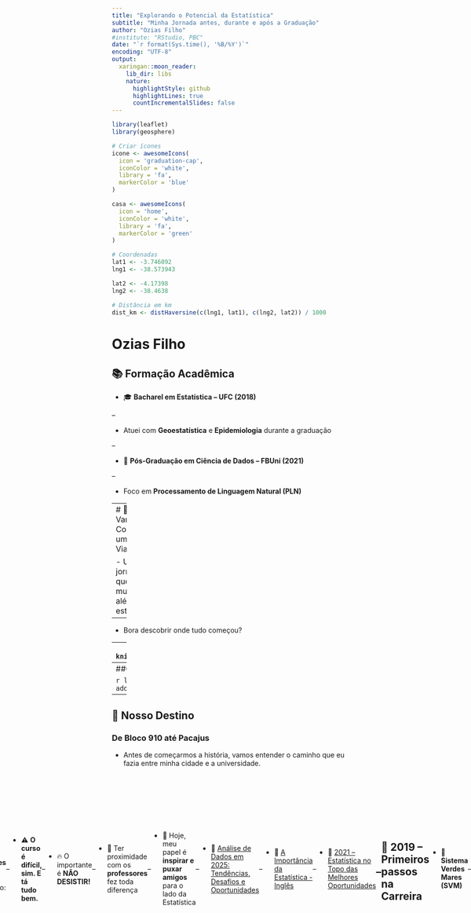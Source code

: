 ---
title: "Explorando o Potencial da Estatística"
subtitle: "Minha Jornada antes, durante e após a Graduação"
author: "Ozias Filho"
#institute: "RStudio, PBC"
date: "`r format(Sys.time(), '%B/%Y')`"
encoding: "UTF-8"
output:
  xaringan::moon_reader:
    lib_dir: libs
    nature:
      highlightStyle: github
      highlightLines: true
      countIncrementalSlides: false
---
```{r setup,echo=F,warning=FALSE,include=FALSE}
library(leaflet)
library(geosphere)

# Criar ícones
icone <- awesomeIcons(
  icon = 'graduation-cap',
  iconColor = 'white',
  library = 'fa',
  markerColor = 'blue'
)

casa <- awesomeIcons(
  icon = 'home',
  iconColor = 'white',
  library = 'fa',
  markerColor = 'green'
)

# Coordenadas
lat1 <- -3.746092
lng1 <- -38.573943

lat2 <- -4.17398
lng2 <- -38.4638

# Distância em km
dist_km <- distHaversine(c(lng1, lat1), c(lng2, lat2)) / 1000

```

# Ozias Filho
## 📚 Formação Acadêmica  

- 🎓 **Bacharel em Estatística – UFC (2018)** 

--

- Atuei com **Geoestatística** e **Epidemiologia** durante a graduação  

--

- 🎯 **Pós-Graduação em Ciência de Dados – FBUni (2021)** 

--

- Foco em **Processamento de Linguagem Natural (PLN)** 


---
# 🚀 Vamos Começar uma Viagem!

- Uma jornada que vai muito além da estrada. 

--

- Bora descobrir onde tudo começou?

--
```{r gif,echo=FALSE,fig.align='center'}
knitr::include_graphics("https://media.giphy.com/media/YnZQnSFJXjhAUPIrvy/giphy.gif")
```
---
##Onde Estamos (Ponto de Partida)
### Bloco 910 – Campus do Pici / UFC

```{r pici,echo=FALSE,fig.align='center',warning=FALSE}
leaflet() |>
  addTiles() |>
  setView(lng = lng1, lat = lat1, zoom = 13) |>
  addAwesomeMarkers(
    lng = lng1,
    lat = lat1,
    icon = icone,
    popup = "Bloco 910"
  )
```

---
## 🎯 Nosso Destino  
### De Bloco 910 até Pacajus

- Antes de começarmos a história, vamos entender o caminho que eu fazia entre minha cidade e a universidade.

<div style="display: flex; justify-content: center; align-items: center;">
```{r pacajus,echo=FALSE,fig.align='center',warning=FALSE}
leaflet() |>
  addTiles() |>
  addAwesomeMarkers(
    lng = lng1,
    lat = lat1,
    icon = icone,
    popup = "Bloco 910"
  ) |>
  addAwesomeMarkers(
    lng = lng2,
    lat = lat2,
    icon = casa,
    popup = "Casa"
  ) |>
  fitBounds(
    lng1 = min(lng1, lng2),
    lat1 = min(lat1, lat2),
    lng2 = max(lng1, lng2),
    lat2 = max(lat1, lat2)
  )
```
---
## ↔️ Percurso da Jornada  
### Uma distância de `r round(dist_km, 2)` km... e muitos desafios no caminho.
<div style="display: flex; justify-content: center; align-items: center;">
```{r distancia,echo=FALSE,fig.align='center',warning=FALSE}
leaflet() |>
  addTiles() |>
  addAwesomeMarkers(
    lng = lng1,
    lat = lat1,
    icon = icone,
    popup = "Faculdade"
  ) |>
  addAwesomeMarkers(
    lng = lng2,
    lat = lat2,
    icon = casa,
    popup = "Casa"
  ) |>
  addPolylines(
    lng = c(lng1, lng2),
    lat = c(lat1, lat2),
    color = "red",
    weight = 3,
    opacity = 0.8
  ) |>
  addPopups(
    lng = mean(c(lng1, lng2)),
    lat = mean(c(lat1, lat2)),
    popup = paste0("Distância: ", round(dist_km, 2), " km")
  ) |>
  fitBounds(
    lng1 = min(lng1, lng2),
    lat1 = min(lat1, lat2),
    lng2 = max(lng1, lng2),
    lat2 = max(lat1, lat2)
  )

```

---
### Pacajus
```{r bandeira,echo=FALSE,fig.align='center'}
knitr::include_graphics("https://upload.wikimedia.org/wikipedia/commons/1/1b/BandeiraPacajus.png")
```

---
## 🏡 Minha Cidade – Pacajus/CE  

### 📍 Região Metropolitana de Fortaleza  
- 🌎 Localizada a **50 km de Fortaleza**  

--

- Minha **cidade natal** e onde moro atualmente  

--

### 👥 População  

- 🏢 **70.983 habitantes** (Censo 2022) 

--

- 📈 **74.825 habitantes** (Estimativa IBGE 2024)  


---

## 🎓 Minha Realidade no Ensino Médio (2011–2013)  

- 🏫 **Escola Pública Estadual**  

--

- 👥 **Salas superlotadas**: entre **50 e 60 alunos**

--

- ⚠️ **Greves em 2011 e 2012**  

--

- ⏸️ **Paralisação dos professores em 2013**  

---
## 🚀 2014 – Ingresso na UFC  
### Estatística (Sem Saber o Que Era 😅)  

- Área de Exatas  

--

- Totalmente sem ideia do que era Estatística  

--

- Entrei pela **lista de espera** (🚦 Cerca de **15 dias depois** do início do semestre) 

--

> Comecei atrasado... mas logo comecei a correr atrás!

---
## 🤝 2014 – Primeiro Contato com a Prática  
### Ingresso na **GAUSS – Empresa Júnior de Estatística**  

- 📚 Contato com alunos veteranos

--

- 👨‍💻 Primeiras experiências com a Estatística aplicada

--

- 🚀 Entendi que aprender ia além da sala de aula  

--

> Aqui comecei a perceber o potencial da Estatística.

---
## ⚠️ 2015 – Desafios no Caminho  

- 🛑 **Greve na Universidade** 

--

- 🤝 Entrei no **PET Estatística** (mas saí após **2 meses**)  
  - Motivo: projeto voluntário, não consegui conciliar na época  

--

> Nem tudo dá certo na primeira tentativa... e tudo bem!

---
## 🔍 2016 – Primeiras Pesquisas Acadêmicas  

- 💼 **Bolsista de Iniciação à Docência (PIBID)** 

--

- 🎯 Monitor **Seminários de Tutoria I e II**  (**Análise Exploratória de Dados**)

--

- 🧑‍🏫 Orientação: Prof. Welliandre  

--

> **Tema:**  [COMPARAÇÃO ENTRE AS OPINIÕES DOS ALUNOS DE ESTATÍSTICA E MATEMÁTICA INDUSTRIAL COM RELAÇÃO AS DISCIPLINAS DE SEMINÁRIO DE TUTORIA I E II](http://periodicos.ufc.br/eu/article/view/16580)

---
## 2017: Novos Desafios, Novas Pesquisas
## Estatística UFC

- 🎯 **Bolsista de Apoio a Projetos da Graduação**  

--

- 👩‍🏫 Orientação: Profª Jacqueline

--

>📄 **Tema:**  [UMA ANÁLISE DA PERMANÊNCIA DOS ALUNOS NO CURSO DE ESTATÍSTICA](http://www.periodicos.ufc.br/eu/article/view/29500)

--

- 📊 Início da coleta de dados do meu **TCC**  

--

> Aqui comecei a perceber o quanto os dados contam histórias poderosas.

---
## 2018: A Conclusão da Graduação


- ✅ Conclusão do curso de Estatística – UFC  

--

- 🦠 **TCC:**

--

> *“Chikungunya: Análise Espacial e Estatística das Ocorrências no Município de Pacajus no ano de 2017”* 

--

- 👨‍🏫 Orientadores: Prof. Júlio Barros e Prof. Gustavo

--

> Um trabalho que uniu minha formação, minha cidade e meu desejo de gerar impacto real através dos dados. 

---
## 💡 Resumo da Graduação  

- 🚧 Tive **reprovações** 

--

- 🎓 Levei **10 semestres** para concluir (esperado: 8)

--

- ⚠️ **O curso é difícil, sim. E tá tudo bem.**  

--

- 🔥 O importante é **NÃO DESISTIR!**  

--

- 🔗 Ter proximidade com os **professores** fez toda diferença  

--

- 📢 Hoje, meu papel é **inspirar e puxar amigos** para o lado da Estatística  

--

- 🔗 [Análise de Dados em 2025: Tendências, Desafios e Oportunidades](https://gaiasec.com.br/analise-de-dados-em-2025-tendencias-desafios-e-oportunidades/)

--

- 🔗 [A Importância da Estatística - Inglês](https://www.mtu.edu/globalcampus/degrees/graduate/applied-statistics/articles/importanceofstats/)

--

- 🔗 [2021 – Estatística no Topo das Melhores Oportunidades](http://www.conre3.org.br/portal/em-2021-estatistico-continua-no-topo-das-melhores-oportunidades/?fbclid=IwAR023nTfoGUco7HmsosrxL-5vP6qbiOmfqel_zLYIR4Fvaf0tZixzQz0VBk)

--
---
## 🚀 2019 – Primeiros passos na Carreira  

- 🏢 **Sistema Verdes Mares (SVM)** 

--

- 📰 **Jornalismo de Dados** – Núcleo de Dados do SVM  

```{r logo svm,echo=FALSE,fig.align='center', out.width='40%'}
knitr::include_graphics("https://upload.wikimedia.org/wikipedia/commons/d/de/SVM_LOGO_COMPLETO.png")
```
--

- 💼 Atuei em +100 reportagens (2019, 2020, 2021)

--

- 🎓 Início da Pós-Graduação em **Ciência de Dados – FB UNI**  

```{r logo fb,echo=FALSE,fig.align='center', out.width='40%'}
knitr::include_graphics("https://cdn.fbuni.edu.br/assets/img/logo-fbuni-color.png")
```


---
## Algumas Reportagens de Destaque
### 📰 Reportagens em que atuei 

- [Ceará tem o menor repasse federal de convênios em cinco anos](https://diariodonordeste.verdesmares.com.br/politica/ceara-tem-o-menor-repasse-federal-de-convenios-em-cinco-anos-1.2106958)

- [Geração de emprego alcança apenas jovens de até 29 anos no Ceará](https://diariodonordeste.verdesmares.com.br/negocios/geracao-de-emprego-alcanca-apenas-jovens-de-ate-29-anos-no-ceara-1.2206585)

- [Homicídios crescem em todas as regiões do Ceará neste ano](https://diariodonordeste.verdesmares.com.br/seguranca/homicidios-crescem-em-todas-as-regioes-do-ceara-neste-ano-1.2968337)

- [Direito à Informação: 89% dos municípios do Ceará não cumprem a Lei de Acesso à Informação](https://diariodonordeste.verdesmares.com.br/politica/direito-a-informacao-89-dos-municipios-do-ceara-nao-cumprem-a-lei-de-acesso-a-informacao-1.2995201)

- [Candidatos recebem recursos públicos e têm zero voto no Ceará](https://diariodonordeste.verdesmares.com.br/politica/candidatos-recebem-recursos-publicos-e-tem-zero-voto-no-ceara-1.3013918)

- [Com home office, deputados federais do Ceará poupam R$ 3 milhões em verba pública](https://diariodonordeste.verdesmares.com.br/politica/com-home-office-deputados-federais-do-ceara-poupam-r-3-milhoes-em-verba-publica-veja-gastos-1.3035953)

---
## Produções Individuais
#### 🧠 Projetos e Análises Próprias  

- [Eleições Municipais](https://medium.com/@oziasfilho15/an%C3%A1lise-das-elei%C3%A7%C3%B5es-municipais-de-pacajus-ce-em-2020-40f52fccdac8)

--

- [Web-Scraping Letras.mus e WordCloud](https://oziasfilho15.medium.com/nuvem-de-palavras-da-banda-resgate-892f8b84871b)

--

- [Web-Scraping IMDb — The Office](https://oziasfilho15.medium.com/web-scraping-imdb-the-office-c6d47279922a)

--

> Dados estão em tudo. Inclusive na sua série favorita ou nas suas músicas!

---
##2021: Grandes Mudanças

- 🔚 **Saída do SVM** 

--

- 🎓 **Conclusão da Pós-Graduação**  
🧠 TCC:  
> *"Extração Automática de Palavras-Chave em Notícias do Diário do Nordeste"*  

--

### 🚀 Novo desafio:  
**Cientista de Dados Jr. – Grupo Abril**  

```{r,echo=FALSE,fig.align='center'}
knitr::include_graphics("logo_grupo_abril.jpg")
```
---

## Grupo Abril

```{r,echo=FALSE,fig.align='center'}
knitr::include_graphics("marcas_grupo_abril.jpg")
```
--

- Diretoria de Data Intelligence

--

- Análise de Audiência Digital (Web Analytics)

### Algumas Participações

--

- Radar Econômico

--

- Otimização de Investimentos nas Redes Sociais

--

- Acompanhamento de KPIs de audiência

--

> Dados transformando decisões de grandes marcas.

---
## 2023: Evolução no Grupo Abril
### 🚀 Crescimento na Carreira 

- 📈 **Promoção:** Analista de Dados

--

- 🔄 **Mudança de Time:** Squad de Dados

--

###🔧 **Novas Atividades:**  

- ⚙️ **Automatização e Otimização de Queries** no **BigQuery**  

--

- 📊 **Previsão da Meta de Audiência Anual**  

--

- 🔍 **Análise de performance de matérias no Google Discover**  

--

- 🤝 **Mentoria e Apoio aos Analistas de Dados Jr.**  

--

> Crescimento não é só técnico. É também sobre ajudar quem está chegando!  

---

# Ferramentas do Meu Dia a Dia

```{r,echo=FALSE,fig.align='center', out.width='60%'}
knitr::include_graphics("ferramentas.jpg")
```

--

> Não se apaixonem pelas ferramentas. Se apaixonem pelos problemas que vocês podem resolver com elas!


---

# 📞 Contatos

- 📧 Email: <a href="mailto:oziasfilho15@gmail.com">oziasfilho15@gmail.com</a>  
- 💼 LinkedIn: <a href="https://www.linkedin.com/in/oziasfilho/">Ozias Filho</a>  

--

*Porque Deus amou o mundo de tal maneira que deu o seu Filho unigênito, para que todo aquele que nele crê não pereça, mas tenha a vida eterna. João 3:16 *

---
class:middle
# Obrigado! 
## Bora conversar!

> *“Tudo o que você tiver de fazer, faça o melhor que puder.”*  
> — *Eclesiastes 9:10 (a)*  

Os slides foram criados com o pacote do R [**xaringan**](https://github.com/yihui/xaringan).
